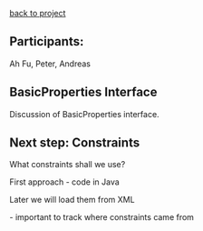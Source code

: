 [[GSoC:AAPropertiesComputation|back to project]]

== Participants: ==

Ah Fu, Peter, Andreas


== BasicProperties Interface == 

Discussion of BasicProperties interface.


== Next step: Constraints ==

What constraints shall we use?

First approach - code in Java

Later we will load them from XML

- important to track where constraints came from